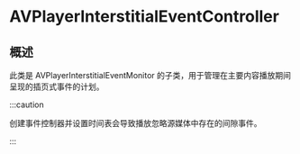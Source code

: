 # AVPlayerInterstitialEventController

<ToBePolishedAfterTranslation />

<OriginalSource
  title="AVPlayerInterstitialEventController"
  url="https://developer.apple.com/documentation/avfoundation/avplayerinterstitialeventcontroller"
  summary="为主要 player 所玩的项目安排间隙事件的对象"
/>

## 概述

此类是 AVPlayerInterstitialEventMonitor 的子类，用于管理在主要内容播放期间呈现的插页式事件的计划。

:::caution

创建事件控制器并设置时间表会导致播放忽略源媒体中存在的间隙事件。

:::
